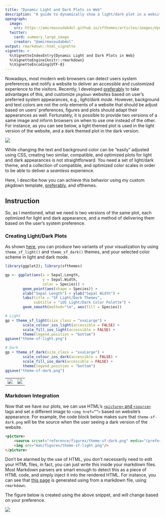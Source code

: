 ```yaml
---
title: "Dynamic Light and Dark Plots in Web"
description: "A guide to dynamically show a light/dark plot in a website based on the user's preference."
opengraph:
  image: 
    src: https://amirmasoudabdol.github.io/sfthemes/articles/images/dynamic-light-and-dark-static.png
  twitter:
    card: summary_large_image
    creator: "@amirmasoudabdol"
output: rmarkdown::html_vignette
vignette: >
  %\VignetteIndexEntry{Dynamic Light and Dark Plots in Web}
  %\VignetteEngine{knitr::rmarkdown}
  %\VignetteEncoding{UTF-8}
---
```


Nowadays, most modern web browsers can detect users system preferences and notify a website to deliver an accessible and customized experience to the visitors. Recently, I developed [preferably](https://amirmasoudabdol.github.io/preferably) to take advantages of this, and customize `pkgdown` websites based on user's preferred system appearances, e.g., *light/dark mode*. However, background and text colors are not the only elements of a website that should be adjust based on users’ preferences, figures and plots should adapt their appearances as well. Fortunately, it is possible to provide two versions of a same image and inform browsers on when to use one instead of the other. For instance, as you can see below, a light themed plot is used in the light version of the website, and a dark themed plot in the dark version.

![](images/dynamic-light-and-dark-static.png)

While changing the text and background color can be “easily” adjusted using CSS, creating two similar, compatible, and optimized plots for light and dark appearances is not straightforward. You need a set of light/dark theme, and a collection of compatible, and optimized color scales in order to be able to deliver a *seamless* experience. 

Here, I describe how you can achieve this behavior using my custom pkgdown template, [preferably](https://amirmasoudabdol.github.io/preferably), and sfthemes.

## Instruction

So, as I mentioned, what we need is two versions of the same plot, each optimized for light and dark appearance, and a method of delivering them based on the user’s system preference.

### Creating Light/Dark Plots

As shown [here](../../index.html#light-and-dark-themes), you can produce two variants of your visualization by using `theme_sf_light()` and `theme_sf_dark()` themes, and your selected color scheme in light and dark mode.

```R
library(ggplot2); library(sfthemes)

gp <- ggplot(aes(x = Sepal.Length,
                 y = Sepal.Width,
                 color = Species)) +
        geom_point(aes(shape = Species)) + 
        xlab("Sepal Length") + ylab("Sepal Width") +
        labs(title = "SF Light/Dark Themes", 
             subtitle = "iOS Light/Dark Color Palette") +
        geom_smooth(method="lm", aes(fill = Species))

# Light
gp + theme_sf_light(size_class = "xxxLarge") +
        scale_colour_ios_light(accessible = FALSE) +
        scale_fill_ios_light(accessible = FALSE) +
        theme(legend.position = "bottom")
ggsave("theme-sf-light.png")

# Dark
gp + theme_sf_dark(size_class = "xxxLarge") +
        scale_colour_ios_dark(accessible = FALSE) +
        scale_fill_ios_dark(accessible = FALSE) +
        theme(legend.position = "bottom")
ggsave("theme-sf-dark.png")

```

| | |
|--|--|
|![](../man/figures/front-page-sample-light.png) | ![](../man/figures/front-page-sample-dark.png) |

### Markdown Integration

Now that we have our plots, we can use HTML’s [`<picture>` and `<source>`](https://www.w3schools.com/TAgs/att_source_srcset.asp) tags and set a different image to `<img href=“”>` based on website's appearance. For example, the code block below makes sure that `theme-sf-dark.png` will be the source when the user seeing a dark version of the website.

```html
<picture>
    <source srcset="reference/figures/theme-sf-dark.png" media="(prefers-color-scheme: dark)"/>
    <img src="man/figures/theme-sf-light.png"/>
</picture>
```

Don't be alarmed by the use of HTML, you don’t necessarily need to edit your HTML files, in fact, you can just write this inside your markdown files. Most Markdown parsers are smart enough to detect this as a piece of HTML code, and simply inject it into the rendered HTML. For instance, you can see that [this page](https://github.com/amirmasoudabdol/sfthemes/blob/main/vignettes/dynamic_light_and_dark_plots_in_web.Rmd) is generated using from a markdown file, using `rmarkdown`.

The figure below is created using the above snippet, and will change based on your preference.

<picture>
    <source srcset="../reference/figures/front-page-sample-dark.png" media="(prefers-color-scheme: dark)"/>
    <img src="../reference/figures/front-page-sample-light.png"/>
</picture>

